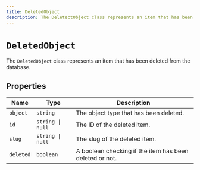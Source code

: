 ```yaml
---
title: DeletedObject
description: The DeletectObject class represents an item that has been deleted from the database.
---
```


# `DeletedObject`

The `DeletedObject` class represents an item that has been deleted from the database.

## Properties

| Name | Type | Description |
| --- | --- | --- |
| `object` | `string` | The object type that has been deleted. |
| `id` | `string \| null` | The ID of the deleted item. |
| `slug` | `string \| null` | The slug of the deleted item. |
| `deleted` | `boolean` | A boolean checking if the item has been deleted or not. |